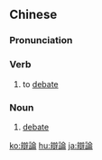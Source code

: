 {{also|辩论}}
==Chinese==
{{zh-forms|s=辩论}}

===Pronunciation===
{{zh-pron
|m=biànlùn
|c=bin6 leon6
|h=pfs=phien-lun
|mn=piān-lūn
|cat=v
}}

===Verb===
{{zh-verb}}
# to [[debate]]

===Noun===
{{zh-noun}}
# [[debate]]

[[ko:辯論]]
[[hu:辯論]]
[[ja:辯論]]